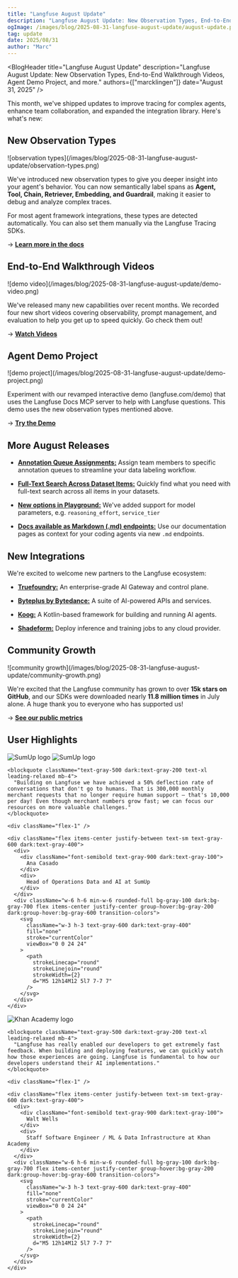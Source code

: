 ```yaml
---
title: "Langfuse August Update"
description: "Langfuse August Update: New Observation Types, End-to-End Walkthrough Videos, Agent Demo Project, and more."
ogImage: /images/blog/2025-08-31-langfuse-august-update/august-update.png
tag: update
date: 2025/08/31
author: "Marc"
---
```



<BlogHeader
  title="Langfuse August Update"
  description="Langfuse August Update: New Observation Types, End-to-End Walkthrough Videos, Agent Demo Project, and more."
  authors={["marcklingen"]}
  date="August 31, 2025"
/>


This month, we've shipped updates to improve tracing for complex agents, enhance team collaboration, and expanded the integration library. Here's what's new:

## New Observation Types

<Frame className="rounded-lg overflow-hidden">
![observation types](/images/blog/2025-08-31-langfuse-august-update/observation-types.png)
</Frame>

We've introduced new observation types to give you deeper insight into your agent's behavior. You can now semantically label spans as **Agent, Tool, Chain, Retriever, Embedding, and Guardrail**, making it easier to debug and analyze complex traces.

For most agent framework integrations, these types are detected automatically. You can also set them manually via the Langfuse Tracing SDKs.

→ **[Learn more in the docs](/changelog/2025-08-27-enhanced-observation-types)**

## End-to-End Walkthrough Videos

<Frame className="rounded-lg overflow-hidden">
![demo video](/images/blog/2025-08-31-langfuse-august-update/demo-video.png)
</Frame>

We've released many new capabilities over recent months. We recorded four new short videos covering observability, prompt management, and evaluation to help you get up to speed quickly. Go check them out!

→ **[Watch Videos](/watch-demo)**

## Agent Demo Project

<Frame className="rounded-lg overflow-hidden">
![demo project](/images/blog/2025-08-31-langfuse-august-update/demo-project.png)
</Frame>

Experiment with our revamped interactive demo (langfuse.com/demo) that uses the Langfuse Docs MCP server to help with Langfuse questions. This demo uses the new observation types mentioned above.

→ **[Try the Demo](/docs/demo)**

## More August Releases

-   **[Annotation Queue Assignments:](/changelog/2025-08-07-annotation-queue-assignments)** Assign team members to specific annotation queues to streamline your data labeling workflow.

-   **[Full-Text Search Across Dataset Items:](/changelog/2025-08-25-full-text-search-for-dataset-items)** Quickly find what you need with full-text search across all items in your datasets.

-   **[New options in Playground:](/changelog/2025-08-14-llm-calls-provider-options)** We've added support for model parameters, e.g. `reasoning_effort`, `service_tier`

-   **[Docs available as Markdown (.md) endpoints:](/changelog/2025-08-07-markdown-endpoints-and-copy-button)** Use our documentation pages as context for your coding agents via new `.md` endpoints.

## New Integrations

We're excited to welcome new partners to the Langfuse ecosystem:

-   **[Truefoundry:](/integrations/gateways/truefoundry)** An enterprise-grade AI Gateway and control plane.

-   **[Byteplus by Bytedance:](/integrations/model-providers/byteplus)** A suite of AI-powered APIs and services.

-   **[Koog:](/integrations/frameworks/koog)** A Kotlin-based framework for building and running AI agents.

-   **[Shadeform:](/blog/2025-08-13-evaluating-model-performance-accross-clouds-with-shadeform-and-langfuse)** Deploy inference and training jobs to any cloud provider.

## Community Growth

<Frame className="rounded-lg overflow-hidden">
![community growth](/images/blog/2025-08-31-langfuse-august-update/community-growth.png)
</Frame>

We're excited that the Langfuse community has grown to over **15k stars on GitHub**, and our SDKs were downloaded nearly **11.8 million times** in July alone. A huge thank you to everyone who has supported us!

→ **[See our public metrics](/about#public-metrics)**

## User Highlights

<div className="grid grid-cols-1 md:grid-cols-2 gap-6 my-8">
  <Link 
    href="/customers/sumup" 
    className="group block bg-card border rounded-lg p-8 hover:border-gray-300 dark:hover:border-gray-600 transition-all duration-200 cursor-pointer flex flex-col h-full"
  >
    <div className="flex items-center mb-8">
      <Image
        src="/images/customers/sumup/Sumup-Light.png"
        alt="SumUp logo"
        width={250}
        height={80}
        className="h-8 w-auto object-contain dark:hidden"
      />
      <Image
        src="/images/customers/sumup/Sumup-Dark.png"
        alt="SumUp logo"
        width={250}
        height={80}
        className="h-8 w-auto object-contain hidden dark:block"
      />
    </div>
    
    <blockquote className="text-gray-500 dark:text-gray-200 text-xl leading-relaxed mb-4">
      "Building on Langfuse we have achieved a 50% deflection rate of conversations that don't go to humans. That is 300,000 monthly merchant requests that no longer require human support – that's 10,000 per day! Even though merchant numbers grow fast; we can focus our resources on more valuable challenges."
    </blockquote>
    
    <div className="flex-1" />
    
    <div className="flex items-center justify-between text-sm text-gray-600 dark:text-gray-400">
      <div>
        <div className="font-semibold text-gray-900 dark:text-gray-100">
          Ana Casado
        </div>
        <div>
          Head of Operations Data and AI at SumUp
        </div>
      </div>
      <div className="w-6 h-6 min-w-6 rounded-full bg-gray-100 dark:bg-gray-700 flex items-center justify-center group-hover:bg-gray-200 dark:group-hover:bg-gray-600 transition-colors">
        <svg 
          className="w-3 h-3 text-gray-600 dark:text-gray-400" 
          fill="none" 
          stroke="currentColor" 
          viewBox="0 0 24 24"
        >
          <path 
            strokeLinecap="round" 
            strokeLinejoin="round" 
            strokeWidth={2} 
            d="M5 12h14M12 5l7 7-7 7" 
          />
        </svg>
      </div>
    </div>
  </Link>

  <Link 
    href="/customers/khan-academy" 
    className="group block bg-card border rounded-lg p-8 hover:border-gray-300 dark:hover:border-gray-600 transition-all duration-200 cursor-pointer flex flex-col h-full"
  >
    <div className="flex items-center mb-8">
      <Image
        src="/images/customers/khan-academy/khan-academy-logo.png"
        alt="Khan Academy logo"
        width={250}
        height={80}
        className="h-8 w-auto object-contain dark:invert dark:brightness-0 dark:contrast-200"
      />
    </div>
    
    <blockquote className="text-gray-500 dark:text-gray-200 text-xl leading-relaxed mb-4">
      "Langfuse has really enabled our developers to get extremely fast feedback. When building and deploying features, we can quickly watch how those experiences are going. Langfuse is fundamental to how our developers understand their AI implementations."
    </blockquote>
    
    <div className="flex-1" />
    
    <div className="flex items-center justify-between text-sm text-gray-600 dark:text-gray-400">
      <div>
        <div className="font-semibold text-gray-900 dark:text-gray-100">
          Walt Wells
        </div>
        <div>
          Staff Software Engineer / ML & Data Infrastructure at Khan Academy
        </div>
      </div>
      <div className="w-6 h-6 min-w-6 rounded-full bg-gray-100 dark:bg-gray-700 flex items-center justify-center group-hover:bg-gray-200 dark:group-hover:bg-gray-600 transition-colors">
        <svg 
          className="w-3 h-3 text-gray-600 dark:text-gray-400" 
          fill="none" 
          stroke="currentColor" 
          viewBox="0 0 24 24"
        >
          <path 
            strokeLinecap="round" 
            strokeLinejoin="round" 
            strokeWidth={2} 
            d="M5 12h14M12 5l7 7-7 7" 
          />
        </svg>
      </div>
    </div>
  </Link>
</div>